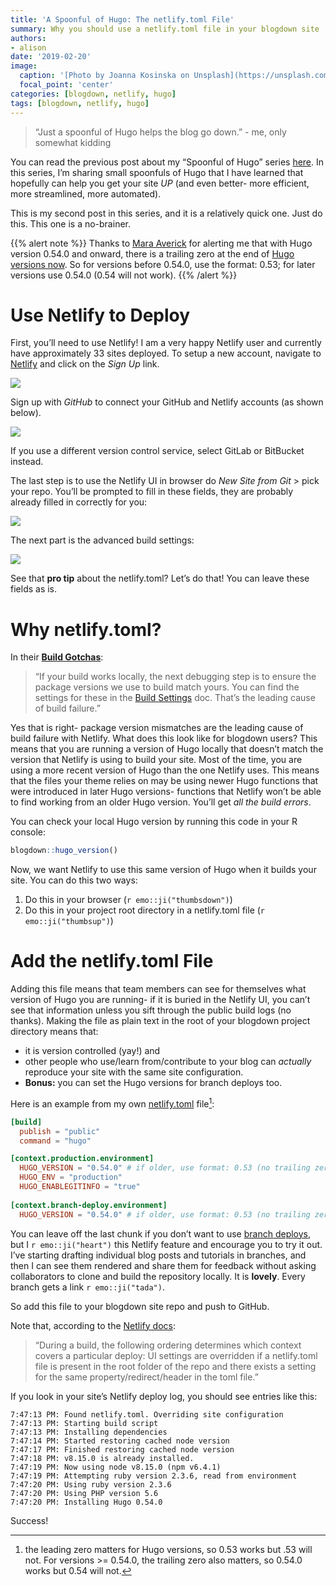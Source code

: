 ```yaml
---
title: 'A Spoonful of Hugo: The netlify.toml File'
summary: Why you should use a netlify.toml file in your blogdown site
authors:
- alison
date: '2019-02-20'
image:
  caption: '[Photo by Joanna Kosinska on Unsplash](https://unsplash.com/photos/Prfs32wh-o4)'
  focal_point: 'center'
categories: [blogdown, netlify, hugo]
tags: [blogdown, netlify, hugo]
---
```


> "Just a spoonful of Hugo helps the blog go down."
- me, only somewhat kidding

You can read the previous post about my "Spoonful of Hugo" series [here](/post/2019-02-19-hugo-archetypes/). In this series, I'm sharing small spoonfuls of Hugo that I have learned that hopefully can help you get your site _UP_ (and even better- more efficient, more streamlined, more automated).

This is my second post in this series, and it is a relatively quick one. Just do this. This one is a no-brainer. 

{{% alert note %}}
Thanks to [Mara Averick](https://twitter.com/dataandme) for alerting me that with Hugo version 0.54.0 and onward, there is a trailing zero at the end of [Hugo versions now](https://github.com/gohugoio/hugo/issues/5639). So for versions before 0.54.0, use the format: 0.53; for later versions use 0.54.0 (0.54 will not work).
{{% /alert %}}

# Use Netlify to Deploy

First, you'll need to use Netlify! I am a very happy Netlify user and currently have approximately 33 sites deployed. To setup a new account, navigate to [Netlify](https://www.netlify.com/) and click on the *Sign Up* link. 

![](https://arm.rbind.io/slides/img/netlify-landing.png)

Sign up with *GitHub* to connect your GitHub and Netlify accounts (as shown below). 

![](netlify-sign-up.png)


If you use a different version control service, select GitLab or BitBucket instead.

The last step is to use the Netlify UI in browser do *New Site from Git* > pick your repo. You'll be prompted to fill in these fields, they are probably already filled in correctly for you:

![](netlify-deploy-settings.png)

The next part is the advanced build settings:

![](netlify-adv-build.png)

See that __pro tip__ about the netlify.toml? Let's do that! You can leave these fields as is.

# Why netlify.toml?

In their [__Build Gotchas__](https://www.netlify.com/docs/build-gotchas/):

> "If your build works locally, the next debugging step is to ensure the package versions we use to build match yours. You can find the settings for these in the [Build Settings](https://www.netlify.com/docs/build-settings/) doc. That’s the leading cause of build failure."

Yes that is right- package version mismatches are the leading cause of build failure with Netlify. What does this look like for blogdown users? This means that you are running a version of Hugo locally that doesn't match the version that Netlify is using to build your site. Most of the time, you are using a more recent version of Hugo than the one Netlify uses. This means that the files your theme relies on may be using newer Hugo functions that were introduced in later Hugo versions- functions that Netlify won't be able to find working from an older Hugo version. You'll get *all the build errors*.

You can check your local Hugo version by running this code in your R console:

```r
blogdown::hugo_version()
```

Now, we want Netlify to use this same version of Hugo when it builds your site. You can do this two ways:

1. Do this in your browser (`r emo::ji("thumbsdown")`)
1. Do this in your project root directory in a netlify.toml file (`r emo::ji("thumbsup")`)

# Add the netlify.toml File

Adding this file means that team members can see for themselves what version of Hugo you are running- if it is buried in the Netlify UI, you can't see that information unless you sift through the public build logs (no thanks). Making the file as plain text in the root of your blogdown project directory means that:

- it is version controlled (yay!) and 
- other people who use/learn from/contribute to your blog can *actually* reproduce your site with the same site configuration. 
- __Bonus:__ you can set the Hugo versions for branch deploys too. 

Here is an example from my own [netlify.toml](https://github.com/rbind/apreshill/blob/master/netlify.toml) file^[the leading zero matters for Hugo versions, so 0.53 works but .53 will not. For versions >= 0.54.0, the trailing zero also matters, so 0.54.0 works but 0.54 will not.]:


```toml
[build] 
  publish = "public"
  command = "hugo"

[context.production.environment]
  HUGO_VERSION = "0.54.0" # if older, use format: 0.53 (no trailing zero)
  HUGO_ENV = "production"
  HUGO_ENABLEGITINFO = "true"
  
[context.branch-deploy.environment]
  HUGO_VERSION = "0.54.0" # if older, use format: 0.53 (no trailing zero)
```

You can leave off the last chunk if you don't want to use [branch deploys](https://www.netlify.com/blog/2017/11/16/get-full-control-over-your-deployed-branches/), but I `r emo::ji("heart")` this Netlify feature and encourage you to try it out. I've starting drafting individual blog posts and tutorials in branches, and then I can see them rendered and share them for feedback without asking collaborators to clone and build the repository locally. It is __lovely__. Every branch gets a link `r emo::ji("tada")`.

So add this file to your blogdown site repo and push to GitHub.

Note that, according to the [Netlify docs](https://www.netlify.com/docs/netlify-toml-reference/):

> "During a build, the following ordering determines which context covers a particular deploy: UI settings are overridden if a netlify.toml file is present in the root folder of the repo and there exists a setting for the same property/redirect/header in the toml file."

If you look in your site's Netlify deploy log, you should see entries like this:

```
7:47:13 PM: Found netlify.toml. Overriding site configuration
7:47:13 PM: Starting build script
7:47:13 PM: Installing dependencies
7:47:14 PM: Started restoring cached node version
7:47:17 PM: Finished restoring cached node version
7:47:18 PM: v8.15.0 is already installed.
7:47:19 PM: Now using node v8.15.0 (npm v6.4.1)
7:47:19 PM: Attempting ruby version 2.3.6, read from environment
7:47:20 PM: Using ruby version 2.3.6
7:47:20 PM: Using PHP version 5.6
7:47:20 PM: Installing Hugo 0.54.0
```

Success!
